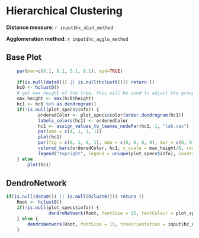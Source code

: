 
# Hierarchical Clustering

**Distance measure**: `r input$hc_dist_method`

**Agglomeration method**: `r input$hc_agglo_method`

## Base Plot

```r
    par(mar=c(6.1, 5.1, 5.1, 8.1), xpd=TRUE)
    
    if(is.null(data0()) || is.null(hclust0())) return ()
    hc0 <- hclust0()
    # get max height of the tree, this will be used to adjust the group bar height
    max_height <- max(hc0$height)
    hc1 <- hc0 %>% as.dendrogram()
    if(!is.null(plot_specs$info)) {
            orderedColor <- plot_specs$color[order.dendrogram(hc1)]
            labels_colors(hc1) <- orderedColor
            hc1 <- assign_values_to_leaves_nodePar(hc1, 1, "lab.cex")
            par(oma = c(4, 1, 1, 1))
            plot(hc1)
            par(fig = c(0, 1, 0, 1), oma = c(0, 0, 0, 0), mar = c(0, 0, 0, 0), new = TRUE)
            colored_bars(orderedColor, hc1, y_scale = max_height/8, rowLabels = input$coloring_type)
            legend("topright", legend = unique(plot_specs$info), inset=c(-0.1,0), bty="n", fill = unique(plot_specs$color), text.col = unique(plot_specs$color), border = FALSE, y.intersp = 2)
    } else
        plot(hc1)
```


## DendroNetwork

```r
if(is.null(data0()) || is.null(hclust0())) return ()
    Root <- hclust0()
    if(!is.null(plot_specs$info)) {
                dendroNetwork(Root, fontSize = 15, textColour = plot_specs$color, treeOrientation = input$hc_dd_ori, linkColour = 'navyblue', nodeColour = 'grey', textOpacity = 1, opacity = 1,  zoom = T, linkType = input$hc_dd_link_type)
    } else {
        dendroNetwork(Root, fontSize = 15, treeOrientation = input$hc_dd_ori, linkColour = 'navyblue', nodeColour = 'grey', textOpacity = 1, opacity = 1, zoom = T, linkType = input$hc_dd_link_type)
    }  
```
